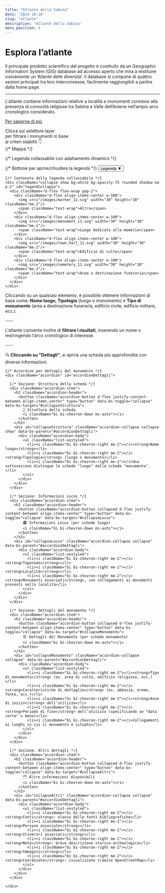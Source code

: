 ```yaml
---
title: "Atlante della Sabina"
date: "2024-10-26"
slug: "atlante"
description: "Atlante della Sabina"
menu_position: 4
---
```



# Esplora l’atlante


Il principale prodotto scientifico del progetto è costituito da un Geographic Information System
(GIS) database ad accesso aperto che mira a restituire visivamente un ‘Atlante delle diversità’. Il
database si compone di quattro sezioni principali tra loro interconnesse, facilmente raggiungibili a
partire dalla home page.

---

L'atlante contiene informazioni relative a località e monumenti connessi alla presenza di comunità religiose tra Sabina e Valle dell’Aniene nell’ampio
arco cronologico considerato. 

[Per saperne di più](#dettagli)


<div className="text-end text-secondary">Clicca sul selettore layer<br />per filtrare i monumenti in base<br />ai criteri stabiliti 👇</div>
<div className="position-relative" >
  {/* Mappa */}
  <MapLibre
    height="800px"
    baseLayers={["EsriStreets"]}
    sprite="https://openmaptiles.github.io/osm-bright-gl-style/sprite"
  >
    <VectorLayerLibre
      name="Monumenti"
      source={{
        directus: {
          table: "luogo_di_interesse",
          geoField: "coordinate",
          queryString: "filter[tipologia][_eq]=monumento&fields=id,tipo_monumento,nome_luogo,coordinate&limit=-1",
          transType: "geojson",
        }
      }}
      checked={true}
      fitToContent={true}
      type="geojson"
      searchInFields={{
        "nome_luogo": "Toponimo",
        "tipo_monumento": {
          "label": "Tipo di monumento",
          "values": ["area a destinazione funeraria", "luogo dedicato alla memoria", "edificio di culto"],
        },
      }}
      style={{
        id: "luogo_di_interesse",
        type: "symbol",
        layout: {
          "icon-image": [
            "match",
            ["get", "tipo_monumento"],
            "area a destinazione funeraria", "cemetery_11",
            "luogo dedicato alla memoria", "monument_11",
            "edificio di culto", "town_hall_11",
            "marker_11" // Default (Altro)
          ],
          "icon-size": 2,
        },
      }}
      popupTemplate="<h4>${nome_luogo}</h4><p>${tipo_monumento}</p><a href='/monumento/?tb=luogo_di_interesse&id=${id}'>Dettagli</a>"
    />
  </MapLibre>

  {/* Legenda collassabile con adattamento dinamico */}
  <div className="position-absolute bottom-0 start-0 m-3" style={{ zIndex: 1000, minWidth: "220px", maxWidth: "280px" }}>
    {/* Bottone per aprire/chiudere la legenda */}
    <button
      className="btn w-100 text-white py-1"
      style={{ backgroundColor: "#990033" }} 
      type="button"
      data-bs-toggle="collapse"
      data-bs-target="#legendCollapse"
      aria-expanded="false"
      aria-controls="legendCollapse"
    >
      Legenda ▼
    </button>

    {/* Contenuto della legenda collassabile */}
    <div className="collapse show bg-white bg-opacity-75 rounded shadow-sm p-2" id="legendCollapse">
      <div className="d-flex flex-wrap gap-2">
        <div className="d-flex align-items-center w-100">
          <img src="/images/marker_11.svg" width="30" height="30" className="me-2"/>
          <span className="text-wrap">Altro</span>
        </div>
        <div className="d-flex align-items-center w-100">
          <img src="/images/monument_11.svg" width="30" height="30" className="me-2"/>
          <span className="text-wrap">Luogo dedicato alla memoria</span>
        </div>
        <div className="d-flex align-items-center w-100">
          <img src="/images/town_hall_11.svg" width="30" height="30" className="me-2"/>
          <span className="text-wrap">Edificio di culto</span>
        </div>
        <div className="d-flex align-items-center w-100">
          <img src="/images/cemetery_11.svg" width="30" height="30" className="me-2"/>
          <span className="text-wrap">Area a destinazione funeraria</span>
        </div>
      </div>
    </div>
  </div>
</div>
  

<Row className="my-4" id="dettagli">
<Col md={12}>
  <div className="bg-light p-4 rounded shadow-sm">
    <p className="text-center">
      Cliccando su un qualsiasi elemento, è possibile ottenere informazioni di base come:
      <strong> Nome luogo, Tipologia</strong> (luogo o monumento) e <strong>Tipo di monumento</strong> 
      (area a destinazione funeraria, edificio civile, edificio militare, ecc.).
    </p>
    ---- 
    <p className="text-center">
      L'atlante consente inoltre di <strong>filtrare i risultati</strong>, inserendo un nome o 
      restringendo l’arco cronologico di interesse.
    </p>
    ---- 
    <p className="text-center">
      🔍 <strong>Cliccando su "Dettagli"</strong>, si aprirà una scheda più approfondita con diverse informazioni.
    </p>

    {/* Accordion per dettagli del monumento */}
    <div className="accordion" id="accordionDettagli">
      
      {/* Sezione: Struttura della scheda */}
      <div className="accordion-item">
        <h2 className="accordion-header">
          <button className="accordion-button d-flex justify-content-between align-items-center" type="button" data-bs-toggle="collapse" data-bs-target="#collapseStruttura">
            📜 Struttura della scheda
            <i className="bi bi-chevron-down ms-auto"></i>
          </button>
        </h2>
        <div id="collapseStruttura" className="accordion-collapse collapse show" data-bs-parent="#accordionDettagli">
          <div className="accordion-body">
            <ul className="list-unstyled">
              <li><i className="bi bi-chevron-right me-2"></i><strong>Nome luogo</strong></li>
              <li><i className="bi bi-chevron-right me-2"></i><strong>Tipologia</strong> (luogo o monumento)</li>
              <li><i className="bi bi-chevron-right me-2"></i>Una sottosezione distingue le schede "luogo" dalle schede "monumento".</li>
            </ul>
          </div>
        </div>
      </div>

      {/* Sezione: Informazioni Locus */}
      <div className="accordion-item">
        <h2 className="accordion-header">
          <button className="accordion-button collapsed d-flex justify-content-between align-items-center" type="button" data-bs-toggle="collapse" data-bs-target="#collapseLocus">
            🏛️ Informazioni Locus (per schede luogo)
            <i className="bi bi-chevron-down ms-auto"></i>
          </button>
        </h2>
        <div id="collapseLocus" className="accordion-collapse collapse" data-bs-parent="#accordionDettagli">
          <div className="accordion-body">
            <ul className="list-unstyled">
              <li><i className="bi bi-chevron-right me-2"></i><strong>Toponimo</strong></li>
              <li><i className="bi bi-chevron-right me-2"></i><strong>Località</strong></li>
              <li><i className="bi bi-chevron-right me-2"></i><strong>Monumenti associati</strong>, con collegamenti ai monumenti presenti nella località</li>
            </ul>
          </div>
        </div>
      </div>

      {/* Sezione: Dettagli del monumento */}
      <div className="accordion-item">
        <h2 className="accordion-header">
          <button className="accordion-button collapsed d-flex justify-content-between align-items-center" type="button" data-bs-toggle="collapse" data-bs-target="#collapseMonumento">
            🏗️ Dettagli del Monumento (per schede monumento)
            <i className="bi bi-chevron-down ms-auto"></i>
          </button>
        </h2>
        <div id="collapseMonumento" className="accordion-collapse collapse" data-bs-parent="#accordionDettagli">
          <div className="accordion-body">
            <ul className="list-unstyled">
              <li><i className="bi bi-chevron-right me-2"></i><strong>Tipo di monumento</strong> (es. area di culto, edificio religioso, ecc.)</li>
              <li><i className="bi bi-chevron-right me-2"></i><strong>Caratteristiche di dettaglio</strong> (es. abbazia, eremo, fonte, ecc.)</li>
              <li><i className="bi bi-chevron-right me-2"></i><strong>Anno di inizio</strong> dell’utilizzo</li>
              <li><i className="bi bi-chevron-right me-2"></i><strong>Periodo di fine</strong> dell’utilizzo (specificando se "data certa" o meno)</li>
              <li><i className="bi bi-chevron-right me-2"></i>Collegamenti ai luoghi in cui il monumento è situato</li>
            </ul>
          </div>
        </div>
      </div>

      {/* Sezione: Altri dettagli */}
      <div className="accordion-item">
        <h2 className="accordion-header">
          <button className="accordion-button collapsed d-flex justify-content-between align-items-center" type="button" data-bs-toggle="collapse" data-bs-target="#collapseAltri">
            🗂️ Altre informazioni disponibili
            <i className="bi bi-chevron-down ms-auto"></i>
          </button>
        </h2>
        <div id="collapseAltri" className="accordion-collapse collapse" data-bs-parent="#accordionDettagli">
          <div className="accordion-body">
            <ul className="list-unstyled">
              <li><i className="bi bi-chevron-right me-2"></i><strong>Fonti</strong>: elenco delle fonti bibliografiche</li>
              <li><i className="bi bi-chevron-right me-2"></i><strong>Persone associate</strong></li>
              <li><i className="bi bi-chevron-right me-2"></i><strong>Itinerari associati</strong></li>
              <li><i className="bi bi-chevron-right me-2"></i><strong>Note</strong>: breve descrizione storico-archeologica</li>
              <li><i className="bi bi-chevron-right me-2"></i><strong>Immagini</strong></li>
              <li><i className="bi bi-chevron-right me-2"></i><strong>Coordinate</strong>: visualizzate tramite OpenStreetMap</li>
            </ul>
          </div>
        </div>
      </div>

    </div>
  </div>
</Col>
</Row>

